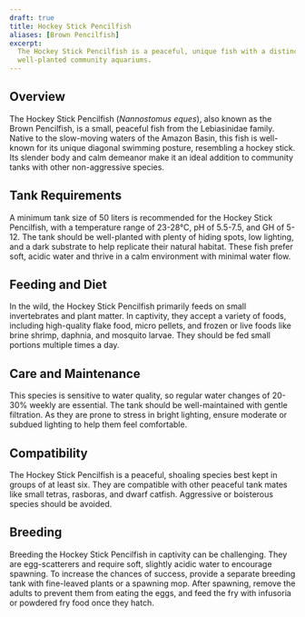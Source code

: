 ```yaml
---
draft: true
title: Hockey Stick Pencilfish
aliases: [Brown Pencilfish]
excerpt:
  The Hockey Stick Pencilfish is a peaceful, unique fish with a distinct diagonal swimming posture, ideal for calm,
  well-planted community aquariums.
---
```


## Overview

The Hockey Stick Pencilfish (_Nannostomus eques_), also known as the Brown Pencilfish, is a small, peaceful fish from
the Lebiasinidae family. Native to the slow-moving waters of the Amazon Basin, this fish is well-known for its unique
diagonal swimming posture, resembling a hockey stick. Its slender body and calm demeanor make it an ideal addition to
community tanks with other non-aggressive species.

## Tank Requirements

A minimum tank size of 50 liters is recommended for the Hockey Stick Pencilfish, with a temperature range of 23-28°C, pH
of 5.5-7.5, and GH of 5-12. The tank should be well-planted with plenty of hiding spots, low lighting, and a dark
substrate to help replicate their natural habitat. These fish prefer soft, acidic water and thrive in a calm environment
with minimal water flow.

## Feeding and Diet

In the wild, the Hockey Stick Pencilfish primarily feeds on small invertebrates and plant matter. In captivity, they
accept a variety of foods, including high-quality flake food, micro pellets, and frozen or live foods like brine shrimp,
daphnia, and mosquito larvae. They should be fed small portions multiple times a day.

## Care and Maintenance

This species is sensitive to water quality, so regular water changes of 20-30% weekly are essential. The tank should be
well-maintained with gentle filtration. As they are prone to stress in bright lighting, ensure moderate or subdued
lighting to help them feel comfortable.

## Compatibility

The Hockey Stick Pencilfish is a peaceful, shoaling species best kept in groups of at least six. They are compatible
with other peaceful tank mates like small tetras, rasboras, and dwarf catfish. Aggressive or boisterous species should
be avoided.

## Breeding

Breeding the Hockey Stick Pencilfish in captivity can be challenging. They are egg-scatterers and require soft, slightly
acidic water to encourage spawning. To increase the chances of success, provide a separate breeding tank with
fine-leaved plants or a spawning mop. After spawning, remove the adults to prevent them from eating the eggs, and feed
the fry with infusoria or powdered fry food once they hatch.
